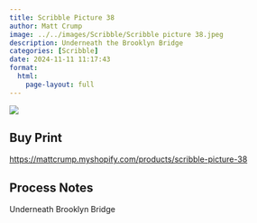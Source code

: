 ```yaml
---
title: Scribble Picture 38
author: Matt Crump
image: ../../images/Scribble/Scribble picture 38.jpeg
description: Underneath the Brooklyn Bridge
categories: [Scribble]
date: 2024-11-11 11:17:43
format:
  html:
    page-layout: full
---
```


![](../../images/Scribble/Scribble picture 38.jpeg)

## Buy Print

<https://mattcrump.myshopify.com/products/scribble-picture-38>

## Process Notes

Underneath Brooklyn Bridge
